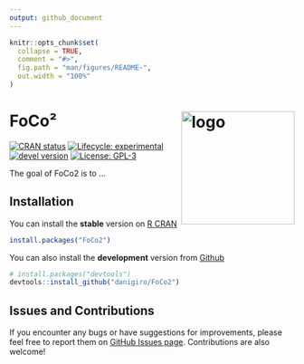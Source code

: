 ```yaml
---
output: github_document
---
```


<!-- README.md is generated from README.Rmd. Please edit that file -->

```r
knitr::opts_chunk$set(
  collapse = TRUE,
  comment = "#>",
  fig.path = "man/figures/README-",
  out.width = "100%"
)
```

# FoCo&#178; <img src="man/figures/logo.svg" alt="logo" align="right" width="200" style="border: none; float: right;"/>


<!-- badges: start -->
[![CRAN status](https://www.r-pkg.org/badges/version/FoCo2)](https://CRAN.R-project.org/package=FoCo2) [![Lifecycle: experimental](https://img.shields.io/badge/lifecycle-experimental-orange.svg)](https://lifecycle.r-lib.org/articles/stages.html) [![devel version](https://img.shields.io/badge/devel%20version-0.1.0.001-blue.svg)](https://github.com/daniGiro/FoCo2) [![License: GPL-3](https://img.shields.io/badge/license-GPL--3-forestgreen.svg)](https://cran.r-project.org/web/licenses/GPL-3)
<!-- badges: end -->

The goal of FoCo2 is to ...

## Installation

You can install the **stable** version on [R CRAN](https://cran.r-project.org/)

``` r
install.packages("FoCo2")
```

You can also install the **development** version from [Github](https://github.com/daniGiro/FoReco)

``` r
# install.packages("devtools")
devtools::install_github("danigiro/FoCo2")
```

## Issues and Contributions

If you encounter any bugs or have suggestions for improvements, please feel free to report them on [GitHub Issues page](https://github.com/daniGiro/FoCo2/issues). Contributions are also welcome!

